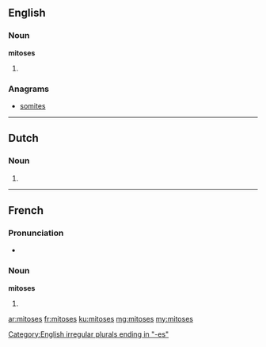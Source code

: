 ==English==

===Noun===
'''mitoses'''

# {{plural of|mitosis}}

===Anagrams===
* [[somites#English|somites]]

----

==Dutch==
===Noun===
{{head|nl}}

# {{nl-noun-form|pl=1|mitose}}

----

==French==

===Pronunciation===
* {{IPA|/mi.tɔz/|lang=fr}}

===Noun===
'''mitoses''' {{f|p}}

# {{plural of|mitose|lang=fr}}

[[Category:English irregular plurals ending in "-es"]]

[[ar:mitoses]]
[[fr:mitoses]]
[[ku:mitoses]]
[[mg:mitoses]]
[[my:mitoses]]